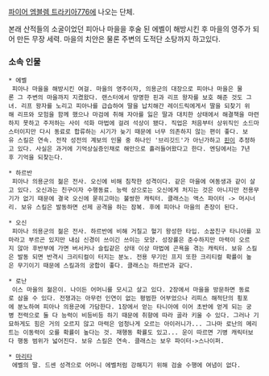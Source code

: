 [[파이어 엠블렘 트라키아776]]에 나오는 단체.

본래 산적들의 소굴이었던 피아나 마을을 후술 된 에벨이 해방시킨 후 마을의 영주가 되어 만든 무장 세력. 마을의 치안은 물론 주변의 도적단 소탕까지 하고있다.
 
=== 소속 인물 === 
 * 에벨
  피아나 마을을 해방시킨 여걸. 마을의 영주이자, 의용군의 대장으로 피아나 마을은 물론 그 주변의 마을까지 지켰왔다. 랜스터에서 망명한 핀과 리프 왕자를 보호 해준 것도 그녀. 리프 왕자를 노리고 피아나를 급습하여 딸을 납치해간 레이드릭에게서 딸을 되찾기 위해 리프와 모험을 함께 했으나 마검에 취해 자아를 잃은 딸과 대치한 상태에서 해결책을 마련하지 못하고 주저하는 사이 석화 마법에 걸려 석상이 됐다. 직업은 처음부터 상위직인 소드마스터이지만 다시 동료로 합류하는 시기가 늦기 때문에 너무 의존하지 않는 편이 좋다. 보유 스킬은 연속. 전작 성전의 계보의 인물 중 하나인 '브리깃드'가 아닌가하고 [[핀]]이 추정하고 있다. 사실은 과거에 기억상실증인채로 해안으로 흘러들어왔다고 한다. 엔딩에서는 7년후 기억을 되찾는다.

 * 하르반
  피아나 의용군의 젊은 전사. 오신에 비해 침착한 성격이다. 같은 마을에 여동생과 같이 살고 있다. 오신과는 친구이자 수행동료. 능력 상으로는 오신에게 처지는 것은 아니지만 전용무기가 없기 때문에 결국 오신에 묻히고마는 불쌍한 캐릭터. 클래스는 액스 파이터 -> 머시너리. 보유 스킬은 발동하면 선제 공격을 하는 잠복. 후에 피아나 마을의 촌장이 된다. 

 * 오신
  피아나 의용군의 젊은 전사. 하르반에 비해 거칠고 혈기 왕성한 타입. 소꿉친구 타니아를 꼬마라고 부르곤 있지만 내심 신경이 쓰이긴 쓰이는 모양. 성장률은 준수하지만 마력이 오르지 않아 후반부에 가면 버서커나 슬립같은 상태 이상 마법에 곤욕을 겪는 캐릭터. 보유 스킬은 발동 되면 반격시 크리티컬이 터지는 분노. 전용 무기인 프지 또한 크리티컬 확률이 높은 무기이기 때문에 스킬과의 궁합이 좋다. 클래스는 하르반과 같다.

 * 로난
  이스 마을의 젊은이. 나이든 어머니를 모시고 살고 있다. 2장에서 마을을 방문하면 동료로 삼을 수 있다. 전쟁과는 아무런 인연이 없는 평범한 어부었으나 리피스 해적단의 횡포에 분노하여 피아나 의용군에 가담한다. 1장에서 얻는 타니아에 이어 초반에 얻게 되는 궁병 전력으로 둘 다 능력이 비등비등 하기 때문에 취향에 따라 골라 키울 수 있다. 그러나 기묘하게도 힘은 거의 오르지 않고 마력은 엄청나게 오르는 아이러니가... 그나마 로난의 메리트는 이동력이 오를 확률이 높다는 것. 재행동 확률도 있고... 운이 따르면 기병 캐릭터보다 행동 범위가 넓어진다. 보유 스킬은 연속. 클래스는 보우 파이터->스나이퍼.

 * [[마리타]]
  에벨의 딸. 드센 성격으로 어머니 에벨처럼 강해지기 위해 검술 수행에 여념이 없다.
